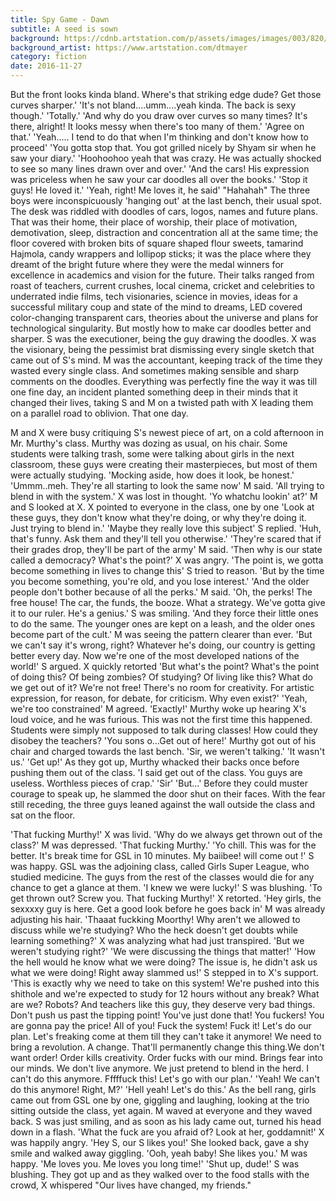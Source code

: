 ```yaml
---
title: Spy Game - Dawn
subtitle: A seed is sown
background: https://cdnb.artstation.com/p/assets/images/images/003/820/141/large/dominik-mayer-cloud-machine.jpg
background_artist: https://www.artstation.com/dtmayer
category: fiction
date: 2016-11-27
---
```


But the front looks kinda bland. Where's that striking edge dude? Get those curves sharper.'
'It's not bland....umm....yeah kinda. The back is sexy though.'
'Totally.'
'And why do you draw over curves so many times? It's there, alright! It looks messy when there's too many of them.'
'Agree on that.'
'Yeah..... I tend to do that when I'm thinking and don't know how to proceed'
'You gotta stop that. You got grilled nicely by Shyam sir when he saw your diary.'
'Hoohoohoo yeah that was crazy. He was actually shocked to see so many lines drawn over and over.'
'And the cars! His expression was priceless when he saw your car doodles all over the books.'
'Stop it guys! He loved it.'
'Yeah, right! Me loves it, he said'
"Hahahah"
The three boys were inconspicuously 'hanging out' at the last bench, their usual spot. The desk was riddled with doodles of cars, logos, names and future plans. That was their home, their place of worship, their place of motivation, demotivation, sleep, distraction and concentration all at the same time; the floor covered with broken bits of square shaped flour sweets, tamarind Hajmola, candy wrappers and lollipop sticks; it was the place where they dreamt of the bright future where they were the medal winners for excellence in academics and vision for the future. Their talks ranged from roast of teachers, current crushes, local cinema, cricket and celebrities to underrated indie films, tech visionaries, science in movies, ideas for a successful military coup and state of the mind to dreams, LED covered color-changing transparent cars, theories about the universe and plans for technological singularity. But mostly how to make car doodles better and sharper.
S was the executioner, being the guy drawing the doodles.
X was the visionary, being the pessimist brat dismissing every single sketch that came out of S's mind.
M was the accountant, keeping track of the time they wasted every single class. And sometimes making sensible and sharp comments on the doodles. Everything was perfectly fine the way it was till one fine day, an incident planted something deep in their minds that it changed their lives, taking S and M on a twisted path with X leading them on a parallel road to oblivion. That one day.

M and X were busy critiquing S's newest piece of art, on a cold afternoon in Mr. Murthy's class. Murthy was dozing as usual, on his chair. Some students were talking trash, some were talking about girls in the next classroom, these guys were creating their masterpieces, but most of them were actually studying.
'Mocking aside, how does it look, be honest.'
'Ummm..meh. They're all starting to look the same now' M said.
'All trying to blend in with the system.' X was lost in thought.
'Yo whatchu lookin' at?' M and S looked at X.
X pointed to everyone in the class, one by one 'Look at these guys, they don't know what they're doing, or why they're doing it. Just trying to blend in.'
'Maybe they really love this subject' S replied.
'Huh, that's funny. Ask them and they'll tell you otherwise.'
'They're scared that if their grades drop, they'll be part of the army' M said.
'Then why is our state called a democracy? What's the point?' X was angry.
'The point is, we gotta become something in lives to change this' S tried to reason.
'But by the time you become something, you're old, and you lose interest.'
'And the older people don't bother because of all the perks.' M said.
'Oh, the perks! The free house! The car, the funds, the booze. What a strategy. We've gotta give it to our ruler. He's a genius.' S was smiling.
'And they force their little ones to do the same. The younger ones are kept on a leash, and the older ones become part of the cult.' M was seeing the pattern clearer than ever.
'But we can't say it's wrong, right? Whatever he's doing, our country is getting better every day. Now we're one of the most developed nations of the world!' S argued.
X quickly retorted 'But what's the point? What's the point of doing this? Of being zombies? Of studying? Of living like this? What do we get out of it? We're not free! There's no room for creativity. For artistic expression, for reason, for debate, for criticism. Why even exist?'
'Yeah, we're too constrained' M agreed.
'Exactly!'
Murthy woke up hearing X's loud voice, and he was furious. This was not the first time this happened. Students were simply not supposed to talk during classes! How could they disobey the teachers?
'You sons o...Get out of here!' Murthy got out of his chair and charged towards the last bench.
'Sir, we weren't talking.'
'It wasn't us.'
'Get up!'
As they got up, Murthy whacked their backs once before pushing them out of the class.
'I said get out of the class. You guys are useless. Worthless pieces of crap.'
'Sir'
'But...'
Before they could muster courage to speak up, he slammed the door shut on their faces. With the fear still receding, the three guys leaned against the wall outside the class and sat on the floor.

'That fucking Murthy!' X was livid.
'Why do we always get thrown out of the class?' M was depressed.
'That fucking Murthy.'
'Yo chill. This was for the better. It's break time for GSL in 10 minutes. My baiibee! will come out !' S was happy.
GSL was the adjoining class, called Girls Super League, who studied medicine. The guys from the rest of the classes would die for any chance to get a glance at them.
'I knew we were lucky!' S was blushing.
'To get thrown out? Screw you. That fucking Murthy!' X retorted.
'Hey girls, the sexxxxy guy is here. Get a good look before he goes back in' M was already adjusting his hair.
'Thaaat fuckking Moorthy! Why aren't we allowed to discuss while we're studying? Who the heck doesn't get doubts while learning something?' X was analyzing what had just transpired.
'But we weren't studying right?'
'We were discussing the things that matter!'
'How the hell would he know what we were doing? The issue is, he didn't ask us what we were doing! Right away slammed us!' S stepped in to X's support.
'This is exactly why we need to take on this system! We're pushed into this shithole and we're expected to study for 12 hours without any break? What are we? Robots? And teachers like this guy, they deserve very bad things. Don't push us past the tipping point! You've just done that! You fuckers! You are gonna pay the price! All of you! Fuck the system! Fuck it! Let's do our plan. Let's freaking come at them till they can't take it anymore! We need to bring a revolution. A change. That'll permanently change this thing.We don't want order! Order kills creativity. Order fucks with our mind. Brings fear into our minds. We don't live anymore. We just pretend to blend in the herd. I can't do this anymore. Fffffuck this! Let's go with our plan.'
'Yeah! We can't do this anymore! Right, M?'
'Hell yeah! Let's do this.'
As the bell rang, girls came out from GSL one by one, giggling and laughing, looking at the trio sitting outside the class, yet again.
M waved at everyone and they waved back. S was just smiling, and as soon as his lady came out, turned his head down in a flash.
'What the fuck are you afraid of? Look at her, goddamnit!' X was happily angry. 'Hey S, our S likes you!'
She looked back, gave a shy smile and walked away giggling.
'Ooh, yeah baby! She likes you.' M was happy. 'Me loves you. Me loves you long time!'
'Shut up, dude!' S was blushing.
They got up and as they walked over to the food stalls with the crowd, X whispered
"Our lives have changed, my friends."